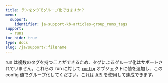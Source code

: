 ```yaml
---
title: ランをタグでグループ化できますか？
menu:
  support:
    identifier: ja-support-kb-articles-group_runs_tags
support:
  - runs
toc_hide: true
type: docs
slug: /ja/support/:filename
---
```

run は複数のタグを持つことができるため、タグによるグループ化はサポートされていません。これらの run に対して [`config`](/ja/guides/models/track/config) オブジェクトに値を追加し、この config 値でグループ化してください。これは [API](/ja/guides/models/track/config.md#set-the-configuration-after-your-run-has-finished) を使用して達成できます。